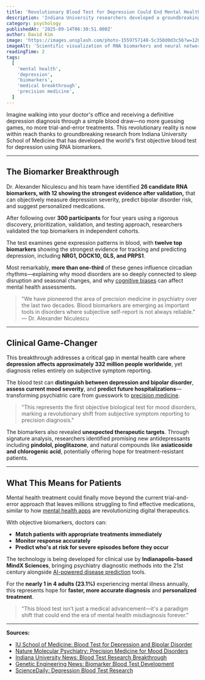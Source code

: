 ```yaml
---
title: 'Revolutionary Blood Test for Depression Could End Mental Health Misdiagnosis'
description: 'Indiana University researchers developed a groundbreaking blood test using RNA biomarkers to objectively diagnose depression and predict bipolar disorder with precision.'
category: psychology
publishedAt: '2025-09-14T06:30:51.000Z'
author: David Kim
image: 'https://images.unsplash.com/photo-1559757148-5c350d0d3c56?w=1200&h=800&fit=crop&q=90'
imageAlt: 'Scientific visualization of RNA biomarkers and neural networks representing breakthrough blood test for depression diagnosis'
readingTime: 2
tags:
  [
    'mental health',
    'depression',
    'biomarkers',
    'medical breakthrough',
    'precision medicine',
  ]
---
```


Imagine walking into your doctor's office and receiving a definitive depression diagnosis through a simple blood draw—no more guessing games, no more trial-and-error treatments. This revolutionary reality is now within reach thanks to groundbreaking research from Indiana University School of Medicine that has developed the world's first objective blood test for depression using RNA biomarkers.

---

## The Biomarker Breakthrough

Dr. Alexander Niculescu and his team have identified **26 candidate RNA biomarkers, with 12 showing the strongest evidence after validation,** that can objectively measure depression severity, predict bipolar disorder risk, and suggest personalized medications.

After following over **300 participants** for four years using a rigorous discovery, prioritization, validation, and testing approach, researchers validated the top biomarkers in independent cohorts.

The test examines gene expression patterns in blood, with **twelve top biomarkers** showing the strongest evidence for tracking and predicting depression, including **NRG1, DOCK10, GLS, and PRPS1**.

Most remarkably, **more than one-third** of these genes influence circadian rhythms—explaining why mood disorders are so deeply connected to sleep disruption and seasonal changes, and why [cognitive biases](/psychology/your-brain-lies-to-you-cognitive-biases-2025) can affect mental health assessments.

> "We have pioneered the area of precision medicine in psychiatry over the last two decades. Blood biomarkers are emerging as important tools in disorders where subjective self-report is not always reliable." — Dr. Alexander Niculescu

---

## Clinical Game-Changer

This breakthrough addresses a critical gap in mental health care where **depression affects approximately 332 million people worldwide**, yet diagnosis relies entirely on subjective symptom reporting.

The blood test can **distinguish between depression and bipolar disorder**, **assess current mood severity**, and **predict future hospitalizations**—transforming psychiatric care from guesswork to [precision medicine](/health/precision-medicine-revolution-2025).

> "This represents the first objective biological test for mood disorders, marking a revolutionary shift from subjective symptom reporting to precision diagnosis."

The biomarkers also revealed **unexpected therapeutic targets**. Through signature analysis, researchers identified promising new antidepressants including **pindolol, pioglitazone**, and natural compounds like **asiaticoside and chlorogenic acid**, potentially offering hope for treatment-resistant patients.

---

## What This Means for Patients

Mental health treatment could finally move beyond the current trial-and-error approach that leaves millions struggling to find effective medications, similar to how [mental health apps](/health/mental-health-apps-show-clinical-results) are revolutionizing digital therapeutics.

With objective biomarkers, doctors can:

- **Match patients with appropriate treatments immediately**
- **Monitor response accurately**
- **Predict who's at risk for severe episodes before they occur**

The technology is being developed for clinical use by **Indianapolis-based MindX Sciences**, bringing psychiatry diagnostic methods into the 21st century alongside [AI-powered disease prediction](/health/personalized-medicine-using-ai) tools.

For the **nearly 1 in 4 adults (23.1%)** experiencing mental illness annually, this represents hope for **faster, more accurate diagnosis** and **personalized treatment**.

> "This blood test isn't just a medical advancement—it's a paradigm shift that could end the era of mental health misdiagnosis forever."

---

**Sources:**

- [IU School of Medicine: Blood Test for Depression and Bipolar Disorder](https://medicine.iu.edu/news/2021/04/iu-school-of-medicine-researchers-develop-blood-test-for-depression-and-bipolar-disorder)
- [Nature Molecular Psychiatry: Precision Medicine for Mood Disorders](https://www.nature.com/articles/s41380-021-01061-w)
- [Indiana University News: Blood Test Research Breakthrough](https://news.iu.edu/stories/2021/04/iu/releases/08-researchers-develop-blood-test-depression-bipolar-disorder.html)
- [Genetic Engineering News: Biomarker Blood Test Development](https://www.genengnews.com/news/researchers-develop-biomarker-blood-test-for-depression-bipolar-disorder/)
- [ScienceDaily: Depression Blood Test Research](https://www.sciencedaily.com/releases/2021/04/210408112310.htm)
